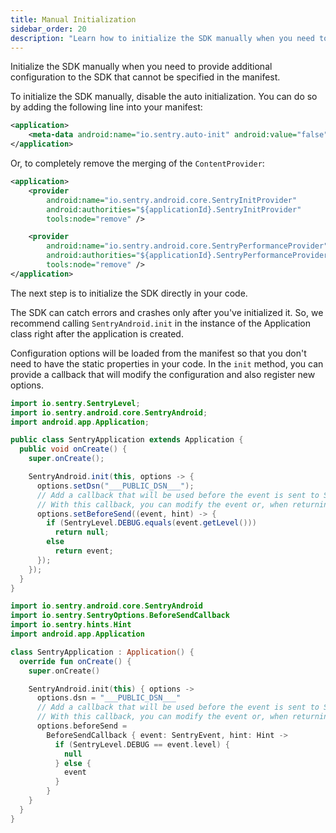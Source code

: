 ```yaml
---
title: Manual Initialization
sidebar_order: 20
description: "Learn how to initialize the SDK manually when you need to provide additional configuration."
---
```


Initialize the SDK manually when you need to provide additional configuration to the SDK that cannot be specified in the manifest.

To initialize the SDK manually, disable the auto initialization. You can do so by adding the following line into your manifest:

```xml {filename:AndroidManifest.xml}
<application>
    <meta-data android:name="io.sentry.auto-init" android:value="false" />
</application>
```

Or, to completely remove the merging of the `ContentProvider`:

```xml {filename:AndroidManifest.xml}
<application>
    <provider
        android:name="io.sentry.android.core.SentryInitProvider"
        android:authorities="${applicationId}.SentryInitProvider"
        tools:node="remove" />

    <provider
        android:name="io.sentry.android.core.SentryPerformanceProvider"
        android:authorities="${applicationId}.SentryPerformanceProvider"
        tools:node="remove" />
</application>
```

The next step is to initialize the SDK directly in your code.

The SDK can catch errors and crashes only after you've initialized it. So, we recommend calling `SentryAndroid.init` in the instance of the Application class right after the application is created.

Configuration options will be loaded from the manifest so that you don't need to have the static properties in your code. In the `init` method, you can provide a callback that will modify the configuration and also register new options.

```java
import io.sentry.SentryLevel;
import io.sentry.android.core.SentryAndroid;
import android.app.Application;

public class SentryApplication extends Application {
  public void onCreate() {
    super.onCreate();

    SentryAndroid.init(this, options -> {
      options.setDsn("___PUBLIC_DSN___");
      // Add a callback that will be used before the event is sent to Sentry.
      // With this callback, you can modify the event or, when returning null, also discard the event.
      options.setBeforeSend((event, hint) -> {
        if (SentryLevel.DEBUG.equals(event.getLevel()))
          return null;
        else
          return event;
      });
    });
  }
}
```

```kotlin
import io.sentry.android.core.SentryAndroid
import io.sentry.SentryOptions.BeforeSendCallback
import io.sentry.hints.Hint
import android.app.Application

class SentryApplication : Application() {
  override fun onCreate() {
    super.onCreate()

    SentryAndroid.init(this) { options ->
      options.dsn = "___PUBLIC_DSN___"
      // Add a callback that will be used before the event is sent to Sentry.
      // With this callback, you can modify the event or, when returning null, also discard the event.
      options.beforeSend =
        BeforeSendCallback { event: SentryEvent, hint: Hint ->
          if (SentryLevel.DEBUG == event.level) {
            null
          } else {
            event
          }
        }
    }
  }
}
```
